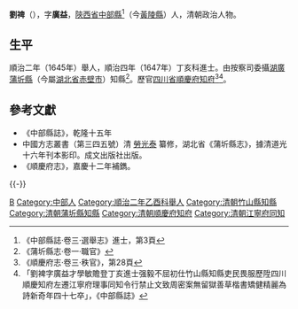 {{Otheruses|other=名为刘广益的其他人物|刘广益}}

'''劉禆'''（{{bd|？年||？年||catIdx=L劉}}），字'''廣益'''，[[陝西省|陝西省]][[中部縣|中部縣]]<ref>《中部縣誌·卷三·選舉志》進士，第3頁</ref>（今[[黃陵縣|黃陵縣]]）人，清朝政治人物。

== 生平 ==
順治二年（1645年）舉人，順治四年（1647年）丁亥科進士。由按察司委攝[[湖廣|湖廣]][[蒲圻縣|蒲圻縣]]（今屬[[湖北省|湖北省]][[赤壁市|赤壁市]]）知縣<ref>《蒲圻縣志·卷一·職官》</ref>。歷官[[四川省|四川省]][[順慶府|順慶府]][[知府|知府]]<ref>《順慶府志·卷三·秩官》，第28頁</ref><ref>「劉裨字廣益才學敏贍登丁亥進士强毅不屈初仕竹山縣知縣吏民畏服歷陞四川順慶知府左遷江寧府理事同知令行禁止文致周密案無留獄善草楷書矯健精麗為詩新奇年四十七卒」，《中部縣誌》</ref>。

==參考文獻==
{{reflist}}
*《中部縣誌》，乾隆十五年
*中國方志叢書（第三四五號）清 [[勞光泰|勞光泰]] 纂修，湖北省《蒲圻縣志》，據清道光十六年刊本影印。成文出版社出版。
*《順慶府志》，嘉慶十二年補鐫。

{{-}}
{{start box}}
{{s-off}}
{{succession box|[[張蘇|張蘇]]|[[戴成名|戴成名]]|[[湖廣承宣佈政使司|湖廣]][[蒲圻縣|蒲圻縣]][[蒲圻縣知縣列表|知縣]]|<small>[[順治|順治]]間（[[年|年]]）由按察司委攝</small>}}
{{end box}}

{{順治四年丁亥科殿試金榜}}

{{Authority control}}

{{DEFAULTSORT:L劉}}
[[Category:劉姓|B]]
[[Category:中部人|Category:中部人]]
[[Category:順治二年乙酉科舉人|Category:順治二年乙酉科舉人]]
[[Category:清朝竹山縣知縣|Category:清朝竹山縣知縣]]
[[Category:清朝蒲圻縣知縣|Category:清朝蒲圻縣知縣]]
[[Category:清朝順慶府知府|Category:清朝順慶府知府]]
[[Category:清朝江寧府同知|Category:清朝江寧府同知]]